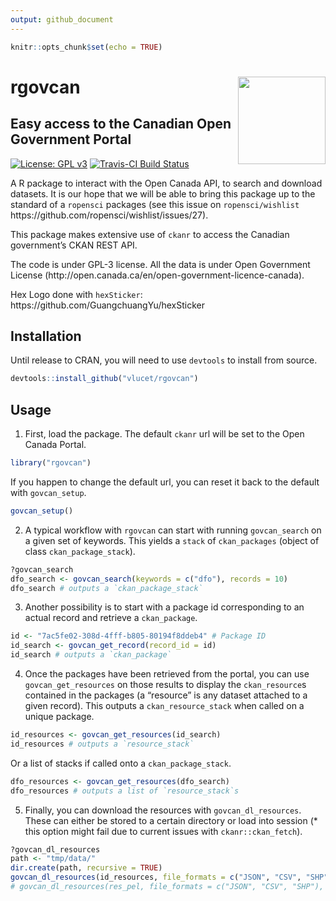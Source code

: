 ```yaml
---
output: github_document
---
```


```r
knitr::opts_chunk$set(echo = TRUE)
```

# rgovcan <img src="inst/rgovcan_hex.png" align="right" width=140/>
## Easy access to the Canadian Open Government Portal

[![License: GPL v3](https://img.shields.io/badge/License-GPL%20v3-blue.svg)](http://www.gnu.org/licenses/gpl-3.0)
[![Travis-CI Build Status](https://travis-ci.org/VLucet/rgovcan.svg?branch=master)](https://travis-ci.org/vlucet/rgovcan)

A R package to interact with the Open Canada API, to search and download datasets. It is our hope that we will be able to bring this package up to the standard of a `ropensci` packages (see this issue on `ropensci/wishlist` https://github.com/ropensci/wishlist/issues/27).

This package makes extensive use of `ckanr` to access the Canadian government's CKAN REST API.

The code is under GPL-3 license.
All the data is under Open Government License (http://open.canada.ca/en/open-government-licence-canada).

Hex Logo done with `hexSticker`: https://github.com/GuangchuangYu/hexSticker

## Installation

Until release to CRAN, you will need to use `devtools` to install from source.

```r
devtools::install_github("vlucet/rgovcan")
```

## Usage

1. First, load the package. The default `ckanr` url will be set to the Open Canada Portal.
```r
library("rgovcan")
```
If you happen to change the default url, you can reset it back to the default with `govcan_setup`.
```r
govcan_setup()
```

2. A typical workflow with `rgovcan` can start with running `govcan_search` on a given set of keywords. This yields a `stack` of `ckan_packages` (object of class `ckan_package_stack`).
```r
?govcan_search
dfo_search <- govcan_search(keywords = c("dfo"), records = 10)
dfo_search # outputs a `ckan_package_stack`
```

3. Another possibility is to start with a package id corresponding to an actual record and retrieve a `ckan_package`.
```r
id <- "7ac5fe02-308d-4fff-b805-80194f8ddeb4" # Package ID
id_search <- govcan_get_record(record_id = id)
id_search # outputs a `ckan_package`
```

4. Once the packages have been retrieved from the portal, you can use `govcan_get_resources` on those results to display the `ckan_resource`s contained in the packages (a "resource" is any dataset attached to a given record). This outputs a `ckan_resource_stack` when called on a unique package.
```r
id_resources <- govcan_get_resources(id_search)
id_resources # outputs a `resource_stack`
```
Or a list of stacks if called onto a `ckan_package_stack`.
```r
dfo_resources <- govcan_get_resources(dfo_search)
dfo_resources # outputs a list of `resource_stack`s
```

5. Finally, you can download the resources with `govcan_dl_resources`. These can either be stored to a certain directory or load into session (* this option might fail due to current issues with `ckanr::ckan_fetch`).

```r
?govcan_dl_resources
path <- "tmp/data/"
dir.create(path, recursive = TRUE)
govcan_dl_resources(id_resources, file_formats = c("JSON", "CSV", "SHP"), where = path)
# govcan_dl_resources(res_pel, file_formats = c("JSON", "CSV", "SHP"), where = "session")
```
